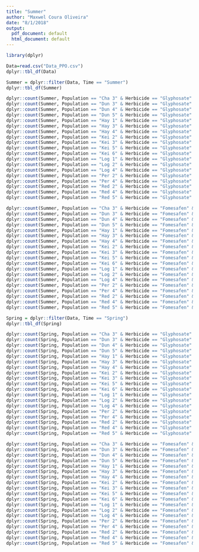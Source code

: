 ```yaml
---
title: "Summer"
author: "Maxwel Coura Oliveira"
date: "8/1/2018"
output:
  pdf_document: default
  html_document: default
---
```



```r
library(dplyr)
```


```r
Data=read.csv("Data_PPO.csv")
dplyr::tbl_df(Data)
```



```r
Summer = dplyr::filter(Data, Time == "Summer")
dplyr::tbl_df(Summer)
```




```r
dplyr::count(Summer, Population == "Cha 3" & Herbicide == "Glyphosate" & Rate > 3)
dplyr::count(Summer, Population == "Dun 3" & Herbicide == "Glyphosate" & Rate > 3)
dplyr::count(Summer, Population == "Dun 4" & Herbicide == "Glyphosate" & Rate > 3)
dplyr::count(Summer, Population == "Dun 5" & Herbicide == "Glyphosate" & Rate > 3)
dplyr::count(Summer, Population == "Hay 1" & Herbicide == "Glyphosate" & Rate > 3)
dplyr::count(Summer, Population == "Hay 3" & Herbicide == "Glyphosate" & Rate > 3)
dplyr::count(Summer, Population == "Hay 4" & Herbicide == "Glyphosate" & Rate > 3)
dplyr::count(Summer, Population == "Kei 2" & Herbicide == "Glyphosate" & Rate > 3)
dplyr::count(Summer, Population == "Kei 3" & Herbicide == "Glyphosate" & Rate > 3)
dplyr::count(Summer, Population == "Kei 5" & Herbicide == "Glyphosate" & Rate > 3)
dplyr::count(Summer, Population == "Kei 6" & Herbicide == "Glyphosate" & Rate > 3)
dplyr::count(Summer, Population == "Log 1" & Herbicide == "Glyphosate" & Rate > 3)
dplyr::count(Summer, Population == "Log 2" & Herbicide == "Glyphosate" & Rate > 3)
dplyr::count(Summer, Population == "Log 4" & Herbicide == "Glyphosate" & Rate > 3)
dplyr::count(Summer, Population == "Per 2" & Herbicide == "Glyphosate" & Rate > 3)
dplyr::count(Summer, Population == "Per 4" & Herbicide == "Glyphosate" & Rate > 3)
dplyr::count(Summer, Population == "Red 2" & Herbicide == "Glyphosate" & Rate > 3)
dplyr::count(Summer, Population == "Red 4" & Herbicide == "Glyphosate" & Rate > 3)
dplyr::count(Summer, Population == "Red 5" & Herbicide == "Glyphosate" & Rate > 3)
```

```r
dplyr::count(Summer, Population == "Cha 3" & Herbicide == "Fomesafen" & Rate > 3)
dplyr::count(Summer, Population == "Dun 3" & Herbicide == "Fomesafen" & Rate > 3)
dplyr::count(Summer, Population == "Dun 4" & Herbicide == "Fomesafen" & Rate > 3)
dplyr::count(Summer, Population == "Dun 5" & Herbicide == "Fomesafen" & Rate > 3)
dplyr::count(Summer, Population == "Hay 1" & Herbicide == "Fomesafen" & Rate > 3)
dplyr::count(Summer, Population == "Hay 3" & Herbicide == "Fomesafen" & Rate > 3)
dplyr::count(Summer, Population == "Hay 4" & Herbicide == "Fomesafen" & Rate > 3)
dplyr::count(Summer, Population == "Kei 2" & Herbicide == "Fomesafen" & Rate > 3)
dplyr::count(Summer, Population == "Kei 3" & Herbicide == "Fomesafen" & Rate > 3)
dplyr::count(Summer, Population == "Kei 5" & Herbicide == "Fomesafen" & Rate > 3)
dplyr::count(Summer, Population == "Kei 6" & Herbicide == "Fomesafen" & Rate > 3)
dplyr::count(Summer, Population == "Log 1" & Herbicide == "Fomesafen" & Rate > 3)
dplyr::count(Summer, Population == "Log 2" & Herbicide == "Fomesafen" & Rate > 3)
dplyr::count(Summer, Population == "Log 4" & Herbicide == "Fomesafen" & Rate > 3)
dplyr::count(Summer, Population == "Per 2" & Herbicide == "Fomesafen" & Rate > 3)
dplyr::count(Summer, Population == "Per 4" & Herbicide == "Fomesafen" & Rate > 3)
dplyr::count(Summer, Population == "Red 2" & Herbicide == "Fomesafen" & Rate > 3)
dplyr::count(Summer, Population == "Red 4" & Herbicide == "Fomesafen" & Rate > 3)
dplyr::count(Summer, Population == "Red 5" & Herbicide == "Fomesafen" & Rate > 3)
```



```r
Spring = dplyr::filter(Data, Time == "Spring")
dplyr::tbl_df(Spring)
```




```r
dplyr::count(Spring, Population == "Cha 3" & Herbicide == "Glyphosate" & Rate < 8)
dplyr::count(Spring, Population == "Dun 3" & Herbicide == "Glyphosate" & Rate < 8)
dplyr::count(Spring, Population == "Dun 4" & Herbicide == "Glyphosate" & Rate < 8)
dplyr::count(Spring, Population == "Dun 5" & Herbicide == "Glyphosate" & Rate < 8)
dplyr::count(Spring, Population == "Hay 1" & Herbicide == "Glyphosate" & Rate < 8)
dplyr::count(Spring, Population == "Hay 3" & Herbicide == "Glyphosate" & Rate < 8)
dplyr::count(Spring, Population == "Hay 4" & Herbicide == "Glyphosate" & Rate < 8)
dplyr::count(Spring, Population == "Kei 2" & Herbicide == "Glyphosate" & Rate < 8)
dplyr::count(Spring, Population == "Kei 3" & Herbicide == "Glyphosate" & Rate < 8)
dplyr::count(Spring, Population == "Kei 5" & Herbicide == "Glyphosate" & Rate < 8)
dplyr::count(Spring, Population == "Kei 6" & Herbicide == "Glyphosate" & Rate < 8)
dplyr::count(Spring, Population == "Log 1" & Herbicide == "Glyphosate" & Rate < 8)
dplyr::count(Spring, Population == "Log 2" & Herbicide == "Glyphosate" & Rate < 8)
dplyr::count(Spring, Population == "Log 4" & Herbicide == "Glyphosate" & Rate < 8)
dplyr::count(Spring, Population == "Per 2" & Herbicide == "Glyphosate" & Rate < 8)
dplyr::count(Spring, Population == "Per 4" & Herbicide == "Glyphosate" & Rate < 8)
dplyr::count(Spring, Population == "Red 2" & Herbicide == "Glyphosate" & Rate < 8)
dplyr::count(Spring, Population == "Red 4" & Herbicide == "Glyphosate" & Rate < 8)
dplyr::count(Spring, Population == "Red 5" & Herbicide == "Glyphosate" & Rate < 8)
```

```r
dplyr::count(Spring, Population == "Cha 3" & Herbicide == "Fomesafen" & Rate < 9)
dplyr::count(Spring, Population == "Dun 3" & Herbicide == "Fomesafen" & Rate < 9)
dplyr::count(Spring, Population == "Dun 4" & Herbicide == "Fomesafen" & Rate < 9)
dplyr::count(Spring, Population == "Dun 5" & Herbicide == "Fomesafen" & Rate < 9)
dplyr::count(Spring, Population == "Hay 1" & Herbicide == "Fomesafen" & Rate < 9)
dplyr::count(Spring, Population == "Hay 3" & Herbicide == "Fomesafen" & Rate < 9)
dplyr::count(Spring, Population == "Hay 4" & Herbicide == "Fomesafen" & Rate < 9)
dplyr::count(Spring, Population == "Kei 2" & Herbicide == "Fomesafen" & Rate < 9)
dplyr::count(Spring, Population == "Kei 3" & Herbicide == "Fomesafen" & Rate < 9)
dplyr::count(Spring, Population == "Kei 5" & Herbicide == "Fomesafen" & Rate < 9)
dplyr::count(Spring, Population == "Kei 6" & Herbicide == "Fomesafen" & Rate < 9)
dplyr::count(Spring, Population == "Log 1" & Herbicide == "Fomesafen" & Rate < 9)
dplyr::count(Spring, Population == "Log 2" & Herbicide == "Fomesafen" & Rate < 9)
dplyr::count(Spring, Population == "Log 4" & Herbicide == "Fomesafen" & Rate < 9)
dplyr::count(Spring, Population == "Per 2" & Herbicide == "Fomesafen" & Rate < 9)
dplyr::count(Spring, Population == "Per 4" & Herbicide == "Fomesafen" & Rate < 9)
dplyr::count(Spring, Population == "Red 2" & Herbicide == "Fomesafen" & Rate < 9)
dplyr::count(Spring, Population == "Red 4" & Herbicide == "Fomesafen" & Rate < 9)
dplyr::count(Spring, Population == "Red 5" & Herbicide == "Fomesafen" & Rate < 9)
```














